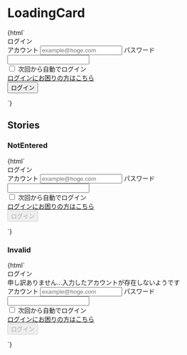 
<Meta title="Galleries/LoginCard" />

# LoadingCard

<Canvas>
  <Story name="Default">
    {html`
      <div class="card w-96 mx-auto">
        <div class="p-8">
          <form action="#">
            <div class="text-xl my-4 text-center">ログイン</div>
            <label class="mb-4 block">
              <span class="text-sm mb-2 block">アカウント</span>
              <input
                type="text"
                class="input w-full"
                placeholder="example@hoge.com"
                aria-required="true"
                required
              />
            </label>
            <label class="mb-4 block">
              <span class="text-sm mb-2 block">パスワード</span>
              <input type="password" class="input w-full" required />
            </label>
            <div class="mb-4">
              <label class="flex items-center">
                <input type="checkbox" class="input mr-2" />
                <span class="text-sm">次回から自動でログイン</span>
              </label>
            </div>
            <div class="mb-4">
              <a class="text-primary-700 text-sm" href="#"
                >ログインにお困りの方はこちら</a
              >
            </div>
            <input type="submit" class="button w-full" value="ログイン" />
          </form>
        </div>
      </div>
    `}
  </Story>
</Canvas>

## Stories

### NotEntered

<Canvas>
  <Story name="NotEntered">
    {html`
      <div class="card w-96 mx-auto">
        <div class="p-8">
          <form action="#">
            <div class="text-xl my-4 text-center">ログイン</div>
            <label class="mb-4 block">
              <span class="text-sm mb-2 block">アカウント</span>
              <input
                type="text"
                class="input w-full"
                placeholder="example@hoge.com"
                aria-required="true"
                required
              />
            </label>
            <label class="mb-4 block">
              <span class="text-sm mb-2 block">パスワード</span>
              <input type="password" class="input w-full" required />
            </label>
            <div class="mb-4">
              <label class="flex items-center">
                <input type="checkbox" class="input mr-2" />
                <span class="text-sm">次回から自動でログイン</span>
              </label>
            </div>
            <div class="mb-4">
              <a class="text-primary-700 text-sm" href="#"
                >ログインにお困りの方はこちら</a
              >
            </div>
            <input
              type="submit"
              disabled
              class="button w-full"
              value="ログイン"
            />
          </form>
        </div>
      </div>
    `}
  </Story>
</Canvas>

### Invalid

<Canvas>
  <Story name="Invalid">
    {html`
      <div class="card w-96 mx-auto">
        <div class="p-8">
          <form action="#">
            <div class="text-xl my-4 text-center">ログイン</div>
            <div class="rounded-md bg-danger text-xs text-white px-4 py-3 mb-4">
              申し訳ありません...入力したアカウントが存在しないようです
            </div>
            <label class="mb-4 block">
              <span class="text-sm mb-2 block">アカウント</span>
              <input
                type="text"
                class="input w-full border-danger bg-danger bg-opacity-5"
                placeholder="example@hoge.com"
                aria-required="true"
                required
              />
            </label>
            <label class="mb-4 block">
              <span class="text-sm mb-2 block">パスワード</span>
              <input type="password" class="input w-full" required />
            </label>
            <div class="mb-4">
              <label class="flex items-center">
                <input type="checkbox" class="input mr-2" />
                <span class="text-sm">次回から自動でログイン</span>
              </label>
            </div>
            <div class="mb-4">
              <a class="text-primary-700 text-sm" href="#"
                >ログインにお困りの方はこちら</a
              >
            </div>
            <input
              type="submit"
              disabled
              class="button w-full"
              value="ログイン"
            />
          </form>
        </div>
      </div>
    `}
  </Story>
</Canvas>
